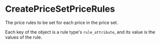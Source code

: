 
# CreatePriceSetPriceRules

The price rules to be set for each price in the price set.

Each key of the object is a rule type's `rule_attribute`, and its value
is the values of the rule.
